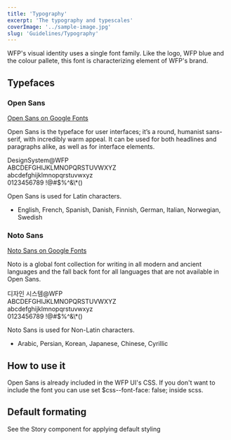 ```yaml
---
title: 'Typography'
excerpt: 'The typography and typescales'
coverImage: '../sample-image.jpg'
slug: 'Guidelines/Typography'
---
```


WFP's visual identity uses a single font family. Like the logo, WFP blue and the colour pallete, this font is characterizing element of WFP's brand.

## Typefaces

### Open Sans

[Open Sans on Google Fonts](https://fonts.google.com/specimen/Open+Sans)

Open Sans is the typeface for user interfaces; it’s a round, humanist sans-serif, with incredibly warm appeal. It can be used for both headlines and paragraphs alike, as well as for interface elements.

<div style={{ fontSize: '3em', lineHeight: '1.5', marginBottom: '0.3em' }}>
  DesignSystem@WFP
</div>
<div style={{ fontSize: '2em', lineHeight: '1.3' }}>
  <div>ABCDEFGHIJKLMNOPQRSTUVWXYZ</div>
  <div>abcdefghijklmnopqrstuvwxyz</div>
  <div>0123456789 !@#$%^&\*()</div>
</div>

Open Sans is used for Latin characters.

- English, French, Spanish, Danish, Finnish, German, Italian, Norwegian, Swedish

### Noto Sans

[Noto Sans on Google Fonts](https://fonts.google.com/noto/specimen/Noto+Sans)

Noto is a global font collection for writing in all modern and ancient languages and the fall back font for all languages that are not available in Open Sans.

<div
  style={{
    fontFamily: 'Noto Sans',
    fontSize: '3em',
    lineHeight: '1.5',
    marginBottom: '0.3em',
  }}>
  디자인 시스템@WFP
</div>
<div style={{ fontFamily: 'Noto Sans', fontSize: '1.4em', lineHeight: '1.5' }}>
  <div>ABCDEFGHIJKLMNOPQRSTUVWXYZ</div>
  <div>abcdefghijklmnopqrstuvwxyz</div>
  <div>0123456789 !@#$%^&\*()</div>
</div>

Noto Sans is used for Non-Latin characters.

- Arabic, Persian, Korean, Japanese, Chinese, Cyrillic

## How to use it

Open Sans is already included in the WFP UI's CSS. If you don't want to include the font you can use set \$css--font-face: false; inside scss.

## Default formating

See the Story component for applying default styling

<Typeset />
